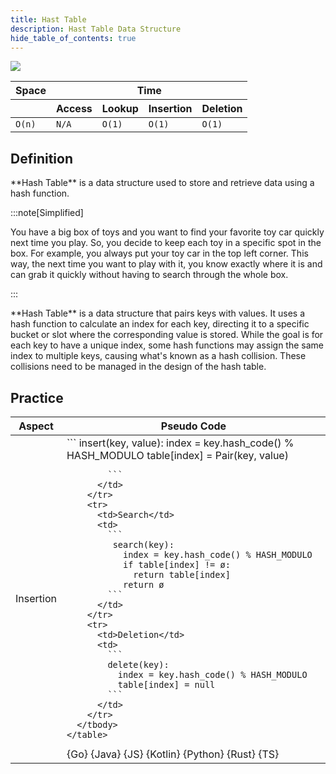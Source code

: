 ```yaml
---
title: Hast Table
description: Hast Table Data Structure
hide_table_of_contents: true
---
```





![](./assets/hashTable/hashTable.svg)

<table>
  <thead>
    <tr>
      <th>Space</th>
      <th colspan="6">Time</th>
    </tr>
    <tr>
      <th></th>
      <th>Access</th>
      <th>Lookup</th>
      <th>Insertion</th>
      <th>Deletion</th>
    </tr>
  </thead>
  <tbody>
    <tr>
      <td>
        <code className="fair">O(n)</code>
      </td>
      <td>
        <code className="na">N/A</code>
      </td>
      <td>
        <code className="excellent">O(1)</code>
      </td>
      <td>
        <code className="excellent">O(1)</code>
      </td>
      <td>
        <code className="excellent">O(1)</code>
      </td>
    </tr>
  </tbody>
</table>

## Definition

<Tabs>
  <TabItem value="short" label="Short">
    **Hash Table** is a data structure used to store and retrieve data using a hash function.

  :::note[Simplified]

  You have a big box of toys and you want to find your favorite toy car quickly next time you play. So, you decide to keep each toy in a specific spot in the box. For example, you always put your
  toy car in the top left corner. This way, the next time you want to play with it, you know exactly where it is and can grab it quickly without having to search through the whole box.

  :::

  </TabItem>
  <TabItem value="detailed" label="Detailed">
    **Hash Table** is a data structure that pairs keys with values. It uses a hash function to calculate an index for each key, directing it to a specific bucket or slot where the corresponding value
    is stored. While the goal is for each key to have a unique index, some hash functions may assign the same index to multiple keys, causing what's known as a hash collision. These collisions need to
    be managed in the design of the hash table.
  </TabItem>
</Tabs>

## Practice

<Tabs>
  <TabItem value="practice" label="Practice">
    <table>
      <thead>
        <tr>
          <th>Aspect</th>
          <th>Pseudo Code</th>
        </tr>
      </thead>
      <tbody>
        <tr>
          <td>Insertion</td>
          <td>
            ```
              insert(key, value):
                index = key.hash_code() % HASH_MODULO
                table[index] = Pair(key, value)

            ```
          </td>
        </tr>
        <tr>
          <td>Search</td>
          <td>
            ```
             search(key):
               index = key.hash_code() % HASH_MODULO
               if table[index] != ø:
                 return table[index]
               return ø
            ```
          </td>
        </tr>
        <tr>
          <td>Deletion</td>
          <td>
            ```
            delete(key):
              index = key.hash_code() % HASH_MODULO
              table[index] = null
            ```
          </td>
        </tr>
      </tbody>
    </table>
  </TabItem>
  <TabItem value="solution" label="Solution">
    <Tabs queryString="code">
      <TabItem
        value="go"
        label=""
        attributes={{ title: "Go Lang", className: "code_lang go m" }}
      >
        <CodeBlock language="go">{Go}</CodeBlock>
      </TabItem>
      <TabItem
        value="java"
        label=""
        attributes={{ title: "Java", className: "code_lang java m" }}
      >
        <CodeBlock language="java">{Java}</CodeBlock>
      </TabItem>
      <TabItem
        value="js"
        label=""
        attributes={{ title: "JavaScript", className: "code_lang js m" }}
      >
        <CodeBlock language="js">{JS}</CodeBlock>
      </TabItem>
      <TabItem
        value="kotlin"
        label=""
        attributes={{ title: "Kotlin", className: "code_lang kotlin m" }}
      >
        <CodeBlock language="kotlin">{Kotlin}</CodeBlock>
      </TabItem>
      <TabItem
        value="python"
        label=""
        attributes={{ title: "Python", className: "code_lang python m" }}
      >
        <CodeBlock language="python">{Python}</CodeBlock>
      </TabItem>
      <TabItem
        value="rust"
        label=""
        attributes={{ title: "Rust", className: "code_lang rust m" }}
      >
        <CodeBlock language="rust">{Rust}</CodeBlock>
      </TabItem>
      <TabItem
        value="ts"
        label=""
        attributes={{ title: "TypeScript", className: "code_lang ts m" }}
      >
        <CodeBlock language="ts">{TS}</CodeBlock>
      </TabItem>
    </Tabs>
  </TabItem>
</Tabs>
